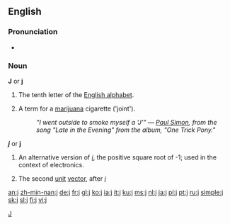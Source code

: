 {{see|J}}
{{wikipedia}}
==English==
[[Category:Latin letters|J]]

===Pronunciation===
*{{audio|en-us-j.ogg|Audio (US)}}

===Noun===
'''J''' or '''j'''

# The tenth letter of the [[Appendix:Roman script|English alphabet]].
# {{slang}} A term for a [[marijuana]] cigarette ('joint').
#: ''"I went outside to smoke myself a <i>'J'</i>" &mdash; [[w:Paul Simon (musician)|Paul Simon]], from the song "Late in the Evening" from the album, "One Trick Pony."''

'''''j''''' or '''j'''

# {{mathematics}} An alternative version of ''[[i]]'', the positive square root of -1; used in the context of electronics.
# {{mathematics}} The second [[unit]] [[vector]], after ''[[i]]''

[[an:j]]
[[zh-min-nan:j]]
[[de:j]]
[[fr:j]]
[[gl:j]]
[[ko:j]]
[[ia:j]]
[[it:j]]
[[ku:j]]
[[ms:j]]
[[nl:j]]
[[ja:j]]
[[pl:j]]
[[pt:j]]
[[ru:j]]
[[simple:j]]
[[sk:j]]
[[sl:j]]
[[fi:j]]
[[vi:j]]